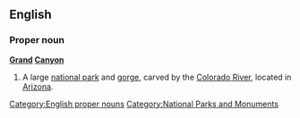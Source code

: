 ==English==
{{wikipedia}}

===Proper noun===
'''[[grand|Grand]] [[canyon|Canyon]]'''

# A large [[national park]] and [[gorge]], carved by the [[Colorado River]], located in [[Arizona]].

[[Category:English proper nouns]]
[[Category:National Parks and Monuments]]